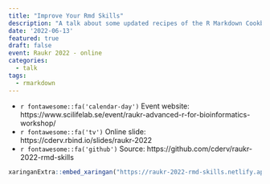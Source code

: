 ```yaml
---
title: "Improve Your Rmd Skills"
description: "A talk about some updated recipes of the R Markdown Cookbook\ngiven online at raukr 2022"
date: '2022-06-13'
featured: true
draft: false
event: Raukr 2022 - online
categories:
  - talk
tags:
  - rmarkdown
---
```


* `r fontawesome::fa('calendar-day')` Event website: https://www.scilifelab.se/event/raukr-advanced-r-for-bioinformatics-workshop/
* `r fontawesome::fa('tv')` Online slide: https://cderv.rbind.io/slides/raukr-2022
* `r fontawesome::fa('github')` Source: https://github.com/cderv/raukr-2022-rmd-skills

```r
xaringanExtra::embed_xaringan("https://raukr-2022-rmd-skills.netlify.app/")
```

